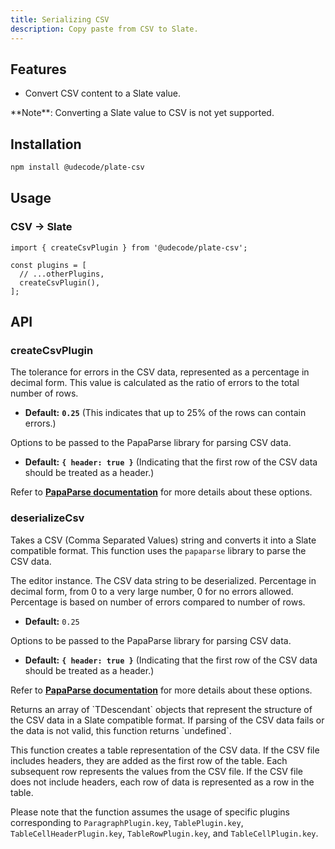 ```yaml
---
title: Serializing CSV
description: Copy paste from CSV to Slate.
---
```


<ComponentPreview name="playground-demo" id="csv" />

<PackageInfo>

## Features

- Convert CSV content to a Slate value.

<Callout className="my-4">
  **Note**: Converting a Slate value to CSV is not yet supported.
</Callout>

</PackageInfo>

## Installation

```bash
npm install @udecode/plate-csv
```

## Usage

### CSV -> Slate

```tsx
import { createCsvPlugin } from '@udecode/plate-csv';

const plugins = [
  // ...otherPlugins,
  createCsvPlugin(),
];
```

## API

### createCsvPlugin

<APIOptions>

<APIItem name="errorTolerance" type="number" optional>

The tolerance for errors in the CSV data, represented as a percentage in decimal form. This value is calculated as the ratio of errors to the total number of rows.

- **Default:** **`0.25`** (This indicates that up to 25% of the rows can contain errors.)

</APIItem>
<APIItem name="parseOptions" type="ParseConfig" optional>

Options to be passed to the PapaParse library for parsing CSV data.

- **Default:** **`{ header: true }`** (Indicating that the first row of the CSV data should be treated as a header.)

Refer to **[PapaParse documentation](https://www.papaparse.com/docs#config)** for more details about these options.

</APIItem>
</APIOptions>

### deserializeCsv

Takes a CSV (Comma Separated Values) string and converts it into a Slate compatible format. This function uses the `papaparse` library to parse the CSV data.

<APIParameters>
<APIItem name="editor" type="PlateEditor">
The editor instance.
</APIItem>
<APIItem name="data" type="string">
The CSV data string to be deserialized.
</APIItem>
<APIItem name="errorTolerance" type="number" optional>
Percentage in decimal form, from 0 to a very large number, 0 for no errors allowed. Percentage is based on number of errors compared to number of rows.

- **Default:** `0.25`

</APIItem>
<APIItem name="parseOptions" type="ParseConfig">

Options to be passed to the PapaParse library for parsing CSV data.

- **Default:** **`{ header: true }`** (Indicating that the first row of the CSV data should be treated as a header.)

Refer to **[PapaParse documentation](https://www.papaparse.com/docs#config)** for more details about these options.

</APIItem>
</APIParameters>

<APIReturns>
  <APIItem type="TDescendant[]">
    Returns an array of `TDescendant` objects that represent the structure of
    the CSV data in a Slate compatible format. If parsing of the CSV data fails
    or the data is not valid, this function returns `undefined`.
  </APIItem>
</APIReturns>

This function creates a table representation of the CSV data. If the CSV file includes headers, they are added as the first row of the table. Each subsequent row represents the values from the CSV file. If the CSV file does not include headers, each row of data is represented as a row in the table.

Please note that the function assumes the usage of specific plugins corresponding to `ParagraphPlugin.key`, `TablePlugin.key`, `TableCellHeaderPlugin.key`, `TableRowPlugin.key`, and `TableCellPlugin.key`.

